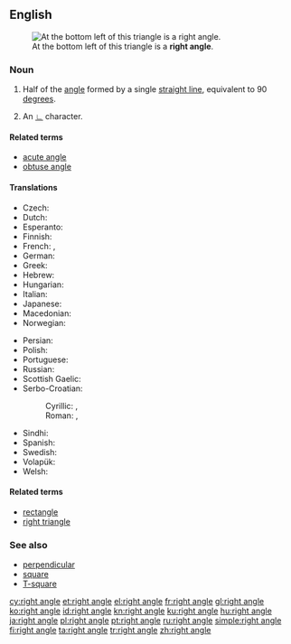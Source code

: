 ==English==
[[Image:Triangle.Right.svg|thumb|At the bottom left of this triangle is a '''right angle'''.]]

===Noun===
{{en-noun|head=[[right]] [[angle]]}}

# {{context|geometry|lang=en}} Half of the [[angle]] formed by a single [[straight line]], equivalent to 90 [[degree]]s.
# {{context|mathematics|lang=en}} An [[∟]] character.

====Related terms====
* [[acute angle]]
* [[obtuse angle]]

====Translations====
{{trans-top|angle of 90 degrees}}
* Czech: {{t+|cs|pravý úhel|m}}
* Dutch: {{t|nl|rechte hoek}}
* Esperanto: {{t|eo|orto}}
* Finnish: {{t+|fi|suorakulma}}
* French: {{t+|fr|angle droit|m}}, {{t+|fr|droit|m}}
* German: {{t|de|rechter Winkel|m}}
* Greek: {{t+|el|ορθή γωνία|f|tr=othí gonía}}
* Hebrew: {{t+|he|זוית ישרה|sc=Hebr}}
* Hungarian: {{t+|hu|derékszög}}
* Italian: {{t+|it|angolo retto|m}}
* Japanese: {{t+|ja|直角|tr=chokkaku}}
* Macedonian: {{t|mk|прав агол|m|tr=prav ágol}}
* Norwegian: {{t+|no|rett vinkel|m}}
{{trans-mid}}
* Persian: {{t|fa|زاویه قائمه}}
* Polish: {{t+|pl|kąt prosty|m}}
* Portuguese: {{t+|pt|ângulo reto|m}}
* Russian: {{t+|ru|прямой угол|m}}
* Scottish Gaelic: {{t|gd|ceàrn ceart|m}}
* Serbo-Croatian:
*: Cyrillic: {{t|sh|прави кут|m|sc=Cyrl}}, {{t|sh|прави угао|m|tr=pravi ugao|sc=Cyrl}}
*: Roman: {{t|sh|pravi kut|m}}, {{t|sh|pravi ugao|m}}
* Sindhi: {{t+|sd|گُونِي ڪُنڊَ|f|sc=sd-Arab}}
* Spanish: {{t+|es|ángulo recto|m}}
* Swedish: {{t|sv|rät vinkel|c}}
* Volapük: {{t+|vo|lögul}}
* Welsh: {{t|cy|cyfongl|f}}
{{trans-bottom}}

====Related terms====
* [[rectangle]]
* [[right triangle]]

===See also===
* [[perpendicular]]
* [[square]]
* [[T-square]]

[[cy:right angle]]
[[et:right angle]]
[[el:right angle]]
[[fr:right angle]]
[[gl:right angle]]
[[ko:right angle]]
[[id:right angle]]
[[kn:right angle]]
[[ku:right angle]]
[[hu:right angle]]
[[ja:right angle]]
[[pl:right angle]]
[[pt:right angle]]
[[ru:right angle]]
[[simple:right angle]]
[[fi:right angle]]
[[ta:right angle]]
[[tr:right angle]]
[[zh:right angle]]